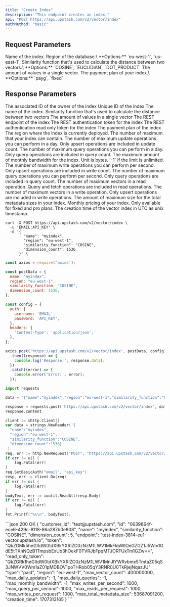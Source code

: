 ```yaml
---
title: "Create Index"
description: "This endpoint creates an index."
api: "POST https://api.upstash.com/v2/vector/index"
authMethod: "basic"
---
```


## Request Parameters

<ParamField body="name" type="string" required>
  Name of the index.
</ParamField>
<ParamField body="region" type="string" required>
  Region of the database.\
  **Options:** `eu-west-1`, `us-east-1`,
</ParamField>

<ParamField body="similarity_function" type="string" required>
  Similarity function that's used to calculate the distance between two
  vectors.\
  **Options:** `COSINE`, `EUCLIDIAN`, `DOT_PRODUCT`
</ParamField>

<ParamField body="dimension_count" type="number" required>
  The amount of values in a single vector.
</ParamField>

<ParamField body="type" type="string">
  The payment plan of your index.\
  **Options:** `payg`, `fixed`
</ParamField>

## Response Parameters

<ResponseField name="customer_id" type="string" required>
  The associated ID of the owner of the index
</ResponseField>
<ResponseField name="id" type="string" required>
  Unique ID of the index
</ResponseField>
<ResponseField name="name" type="string" required>
  The name of the index.
</ResponseField>
<ResponseField name="similarity_function" type="string" required>
  Similarity function that's used to calculate the distance between two
  vectors
</ResponseField>
<ResponseField name="dimension_count" type="number" required>
  The amount of values in a single vector
</ResponseField>
<ResponseField name="endpoint" type="string" required>
  The REST endpoint of the index
</ResponseField>
<ResponseField name="token" type="string" required>
  The REST authentication token for the index
</ResponseField>
<ResponseField name="read_only_token" type="string" required>
  The REST authentication read only token for the index
</ResponseField>
<ResponseField name="type" type="string" required>
  The payment plan of the index
</ResponseField>
<ResponseField name="region" type="string" required>
  The region where the index is currently deployed.
</ResponseField>
<ResponseField name="max_vector_count" type="number" required>
  The number of maximum that your index can contain.
</ResponseField>
<ResponseField name="max_daily_updates" type="number" required>
  The number of maximum update operations you can perform in a day. Only upsert operations are included in update count.
</ResponseField>
<ResponseField name="max_daily_queries" type="number" required>
  The number of maximum query operations you can perform in a day. Only query operations are included in query count.
</ResponseField>
<ResponseField name="max_monthly_bandwidth" type="number" required>
  The maximum amount of monthly bandwidth for the index. Unit is bytes. `-1` if the limit is unlimited.
</ResponseField>
<ResponseField name="max_writes_per_second" type="number" required>
  The number of maximum write operations you can perform per second. Only upsert operations are included in write count.
</ResponseField>
<ResponseField name="max_query_per_second" type="number" required>
  The number of maximum query operations you can perform per second. Only query operations are included in query count.
</ResponseField>
<ResponseField name="max_reads_per_request" type="number" required>
  The number of maximum vectors in a read operation. Query and fetch operations are included in read operations.
</ResponseField>
<ResponseField name="max_writes_per_request" type="number" required>
  The number of maximum vectors in a write operation. Only upsert operations are included in write operations.
</ResponseField>
<ResponseField name="max_total_metadata_size" type="number" required>
  The amount of maximum size for the total metadata sizes in your index.
</ResponseField>
<ResponseField name="reserved_price" type="number">
  Monthly pricing of your index. Only available for fixed and pro plans.
</ResponseField>
<ResponseField name="creation_time" type="number" required>
  The creation time of the vector index in UTC as unix timestamp.
</ResponseField>

<RequestExample>

```shell curl
curl -X POST https://api.upstash.com/v2/vector/index \
  -u 'EMAIL:API_KEY' \
  -d '{
        "name": "myindex",
        "region": "eu-west-1",
        "similarity_function": "COSINE",
        "dimension_count": 1536
      }' \
```

```javascript JavaScript
const axios = require('axios');

const postData = {
  name: "myindex",
  region: "eu-west-1",
  similarity_function: "COSINE",
  dimension_count: 1536,
};

const config = {
  auth: {
    username: 'EMAIL',
    password: 'API_KEY',
  },
  headers: {
    'Content-Type': 'application/json',
  },
};

axios.post('https://api.upstash.com/v2/vector/index', postData, config)
  .then((response) => {
    console.log('Response:', response.data);
  })
  .catch((error) => {
    console.error('Error:', error);
  });
```

```python Python
import requests

data = '{"name":"myindex","region":"eu-west-1","similarity_function":"COSINE","dimension_count":1536}'

response = requests.post('https://api.upstash.com/v2/vector/index', data=data, auth=('EMAIL', 'API_KEY'))
response.content
```

```go Go
client := &http.Client{}
var data = strings.NewReader('{
  "name":"myindex",
  "region":"eu-west-1",
  "similarity_function":"COSINE",
  "dimension_count":1536}'
 )
req, err := http.NewRequest("POST", "https://api.upstash.com/v2/vector/index", data)
if err != nil {
    log.Fatal(err)
}
req.SetBasicAuth("email", "api_key")
resp, err := client.Do(req)
if err != nil {
    log.Fatal(err)
}
bodyText, err := ioutil.ReadAll(resp.Body)
if err != nil {
    log.Fatal(err)
}
fmt.Printf("%s\n", bodyText);
```

</RequestExample>

<ResponseExample>
```json 200 OK
{
    "customer_id": "test@upstash.com",
    "id": "0639864f-ece6-429c-8118-86a287b0e808",
    "name": "myindex",
    "similarity_function": "COSINE",
    "dimension_count": 5,
    "endpoint": "test-index-3814-eu1-vector.upstash.io",
    "token": "QkZGMk5heGltdW0tdXBkYXRlZC0zNzM1LWV1MkFkbWlOeGZGZ1J5Wm1GdE5tTXhNQzB1TmpsbExUb3hOekF0TVRJbFpqMTJORFUxTm1GZw==",
    "read_only_token": "QkZGRk1heGltdW0tdXBkYXRlZC0zNzM1LWV1MnJlYWRvbmx5TmtaZ05qS3JNWVV0Wm1aZ01pMDBOV1poTHRob05qY3RNR0U0TkRjejNqazJU"
    "type": "paid",
    "region": "eu-west-1",
    "max_vector_count": 400000000,
    "max_daily_updates": -1,
    "max_daily_queries": -1,
    "max_monthly_bandwidth": -1,
    "max_writes_per_second": 1000,
    "max_query_per_second": 1000,
    "max_reads_per_request": 1000,
    "max_writes_per_request": 1000,
    "max_total_metadata_size": 53687091200,
    "creation_time": 1707313165
}
```
</ResponseExample>
